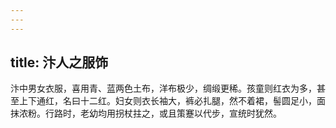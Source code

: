```yaml
---
---
---
```

title: 汴人之服饰
---



汴中男女衣服，喜用青、蓝两色土布，洋布极少，绸缎更稀。孩童则红衣为多，甚至上下通红，名曰十二红。妇女则衣长袖大，裤必扎腿，然不着裙，髻圆足小，面抹浓粉。行路时，老幼均用拐杖拄之，或且策蹇以代步，宣统时犹然。